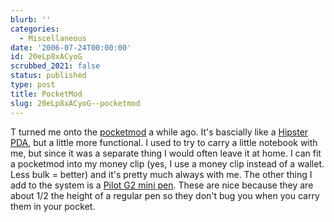 ```yaml
---
blurb: ''
categories:
  - Miscellaneous
date: '2006-07-24T00:00:00'
id: 20eLp8xACyoG
scrubbed_2021: false
status: published
type: post
title: PocketMod
slug: 20eLp8xACyoG--pocketmod
---
```


T turned me onto the [pocketmod](http://www.pocketmod.com/) a while
ago. It's bascially like a
[Hipster PDA](http://www.43folders.com/2004/09/03/introducing-the-hipster-pda/),
but a little more functional. I used to try to carry a little
notebook with me, but since it was a separate thing I would often
leave it at home. I can fit a pocketmod into my money clip (yes, I
use a money clip instead of a wallet. Less bulk = better) and it's
pretty much always with me. The other thing I add to the system is
a [Pilot G2 mini pen](http://www.pilotpen.us/detail.asp?PenID=77).
These are nice because they are about 1/2 the height of a regular
pen so they don't bug you when you carry them in your pocket.
